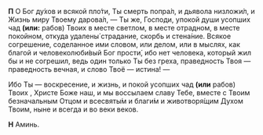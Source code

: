 
**П** О Бог ду́хов и всякой пло́ти, Ты смерть попра́л, и дьявола низложи́л, и Жизнь миру Твоему дарова́л, — Ты же, Господи, упокой души усопших чад **(или:** рабов<R>)</R> Твоих <NamesEditorInput type="Об упокоении" /> в месте светлом, в месте отрадном, в месте покойном, откуда удалены́ страдание, скорбь и стена́ние. Всякое согрешение, соделанное ими словом, или делом, или в мыслях, как благой и человеколюби́вый Бог прости́, ибо нет человека, который жил бы и не согрешил, ведь один только Ты без греха, праведность Твоя — праведность вечная, и слово Твоё — истина! —

Ибо Ты — воскресение, и жизнь, и покой усопших чад **(или** рабов<R>)</R> Твоих <NamesEditorInput type="Об упокоении" />, Христе Боже наш, и мы воссылаем славу Тебе, вместе с Твоим безначальным Отцом и всесвяты́м и благи́м и животворя́щим Духом Твоим, ныне и всегда и во веки веков.

**Н** Аминь.
